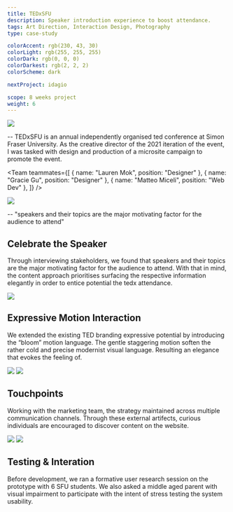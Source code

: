 ```yaml
---
title: TEDxSFU
description: Speaker introduction experience to boost attendance.
tags: Art Direction, Interaction Design, Photography
type: case-study

colorAccent: rgb(230, 43, 30)
colorLight: rgb(255, 255, 255)
colorDark: rgb(0, 0, 0)
colorDarkest: rgb(2, 2, 2)
colorScheme: dark

nextProject: idagio

scope: 8 weeks project
weight: 6
---
```


<FullImage src="/project-assets/tedxsfu/intro.jpg" width={1904} height={1128} />

<LayoutFull>
  <Image src="/project-assets/tedxsfu/screen.jpg" width={1792} height={1053} />
</LayoutFull>

-- TEDxSFU is an annual independently organised ted conference at Simon Fraser University. As the creative director of the 2021 iteration of the event, I was tasked with design and production of a microsite campaign to promote the event.

<Team
  teammates={[
    { name: "Lauren Mok", position: "Designer" },
    { name: "Gracie Gu", position: "Designer" },
    { name: "Matteo Miceli", position: "Web Dev" },
  ]}
/>

<LayoutFull>
  <Image src="/project-assets/tedxsfu/screen.jpg" width={1792} height={1053} />
</LayoutFull>

-- "speakers and their topics are the major motivating factor for the audience to attend"

## Celebrate the Speaker

Through interviewing stakeholders, we found that speakers and their topics are the major motivating factor for the audience to attend. With that in mind, the content approach prioritises surfacing the respective information elegantly in order to entice potential the tedx attendance.

<LayoutFull grid="3/2" extraMargin>
  <Image src="/project-assets/tedxsfu/screen.jpg" width={1792} height={1053} />
</LayoutFull>

## Expressive Motion Interaction

We extended the existing TED branding expressive potential by introducing the “bloom” motion language. The gentle staggering motion soften the rather cold and precise modernist visual language. Resulting an elegance that evokes the feeling of.

<LayoutMainContent grid="3/2" extraMargin>
  <Image src="/project-assets/tedxsfu/screen.jpg" width={1792} height={1053} />
  <Image src="/project-assets/tedxsfu/screen.jpg" width={1792} height={1053} />
</LayoutMainContent>

## Touchpoints

Working with the marketing team, the strategy maintained across multiple communication channels. Through these external artifects, curious individuals are encouraged to discover content on the website.

<LayoutMainContent grid="3/2" extraMargin>
  <Image src="/project-assets/tedxsfu/screen.jpg" width={1792} height={1053} />
  <Image src="/project-assets/tedxsfu/screen.jpg" width={1792} height={1053} />
</LayoutMainContent>

## Testing & Interation

Before development, we ran a formative user research session on the prototype with 6 SFU students. We also asked a middle aged parent with visual impairment to participate with the intent of stress testing the system usability.
